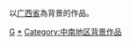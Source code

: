 以[[广西省|广西省]]為背景的作品。

{{中國行政區劃分類導航|背景作品}}

[[Category:中國各省背景作品|G]]
[[Category:广西文化|*]]
[[Category:中南地区背景作品|Category:中南地区背景作品]]